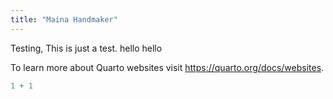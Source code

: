 ```yaml
---
title: "Maina Handmaker"
---
```


Testing, This is just a test. hello hello

To learn more about Quarto websites visit <https://quarto.org/docs/websites>.

```r
1 + 1
```

